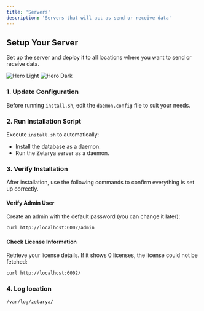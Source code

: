 ```yaml
---
title: 'Servers'
description: 'Servers that will act as send or receive data'
---
```


## Setup Your Server

Set up the server and deploy it to all locations where you want to send or receive data.

<img
    className="block dark:hidden"
    src="/images/representation-light.svg"
    alt="Hero Light"
/>
<img
    className="hidden dark:block"
    src="/images/representation-dark.svg"
    alt="Hero Dark"
/>

### 1. Update Configuration

Before running `install.sh`, edit the `daemon.config` file to suit your needs.

### 2. Run Installation Script

Execute `install.sh` to automatically:

- Install the database as a daemon.
- Run the Zetarya server as a daemon.

### 3. Verify Installation

After installation, use the following commands to confirm everything is set up correctly.

#### Verify Admin User

Create an admin with the default password (you can change it later):

```bash
curl http://localhost:6002/admin
```

#### Check License Information

Retrieve your license details. If it shows 0 licenses, the license could not be fetched:

```bash
curl http://localhost:6002/
```

### 4. Log location

```bash
/var/log/zetarya/
```